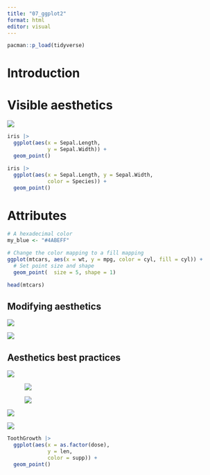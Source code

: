 ```yaml
---
title: "07_ggplot2"
format: html
editor: visual
---
```


```r
pacman::p_load(tidyverse)
```

# Introduction

# Visible aesthetics

![](images/clipboard-1005000570.png)

```r
iris |> 
  ggplot(aes(x = Sepal.Length, 
             y = Sepal.Width)) + 
  geom_point()
```

```r
iris |> 
  ggplot(aes(x = Sepal.Length, y = Sepal.Width, 
             color = Species)) + 
  geom_point()
```

# Attributes

```r
# A hexadecimal color
my_blue <- "#4ABEFF"

# Change the color mapping to a fill mapping
ggplot(mtcars, aes(x = wt, y = mpg, color = cyl, fill = cyl)) +
  # Set point size and shape
  geom_point(  size = 5, shape = 1)
```

```r
head(mtcars)
```

## Modifying aesthetics

![](images/clipboard-4022402661.png)

![](images/clipboard-3706621270.png)

## Aesthetics best practices

![](images/clipboard-2236642657.png)

![![](images/clipboard-13360229.png)](images/clipboard-575168216.png)

![![](images/clipboard-3004243300.png)](images/clipboard-3884451692.png)

![](images/clipboard-3376627871.png)

![](images/clipboard-375868012.png)

```r
ToothGrowth |> 
  ggplot(aes(x = as.factor(dose),
             y = len, 
             color = supp)) + 
  geom_point()
```
